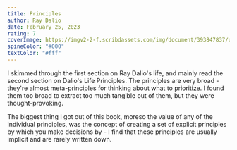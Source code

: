 ```yaml
---
title: Principles
author: Ray Dalio
date: February 25, 2023
rating: 7
coverImage: https://imgv2-2-f.scribdassets.com/img/document/393847837/original/3e2aaa9ba2/1674823102?v=1
spineColor: "#000"
textColor: "#fff"
---
```


I skimmed through the first section on Ray Dalio's life, and mainly read the second section on Dalio's Life Principles. The principles are very broad - they're almost meta-principles for thinking about what to prioritize. I found them too broad to extract too much tangible out of them, but they were thought-provoking.

The biggest thing I got out of this book, moreso the value of any of the individual principles, was the concept of creating a set of explicit principles by which you make decisions by - I find that these principles are usually implicit and are rarely written down.
